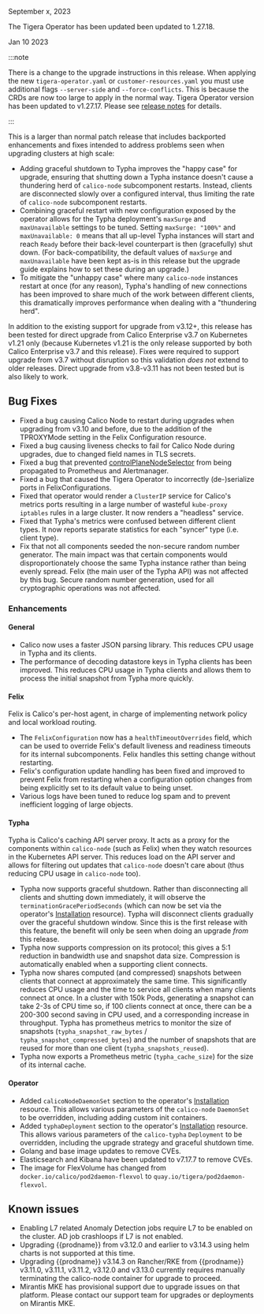 September x, 2023

The Tigera Operator has been updated been updated to 1.27.18.

Jan 10 2023

:::note

There is a change to the upgrade instructions in this release. When applying the new `tigera-operator.yaml`
or `customer-resources.yaml` you must use additional flags `--server-side` and `--force-conflicts`. This is because
the CRDs are now too large to apply in the normal way.
Tigera Operator version has been updated to v1.27.17. Please see [release notes](https://github.com/tigera/operator/releases/tag/v1.27.17) for details.

:::

This is a larger than normal patch release that includes backported enhancements and fixes intended to address problems seen
when upgrading clusters at high scale:

- Adding graceful shutdown to Typha improves the "happy case" for upgrade, ensuring that shutting down a Typha instance
  doesn't cause a thundering herd of `calico-node` subcomponent restarts. Instead, clients are disconnected slowly over a
  configured interval, thus limiting the rate of `calico-node` subcomponent restarts.
- Combining graceful restart with new configuration exposed by the operator allows for the Typha deployment's `maxSurge`
  and `maxUnavailable` settings to be tuned. Setting `maxSurge: "100%"` and `maxUnavailable: 0` means that all up-level
  Typha instances will start and reach `Ready` before their back-level counterpart is then (gracefully) shut down.
  (For back-compatibility, the default values of `maxSurge` and `maxUnavailable` have been kept as-is in this release
  but the upgrade guide explains how to set these during an upgrade.)
- To mitigate the "unhappy case" where many `calico-node` instances restart at once (for any reason), Typha's handling
  of new connections has been improved to share much of the work between different clients, this dramatically improves
  performance when dealing with a "thundering herd".

In addition to the existing support for upgrade from v3.12+, this release has been tested for direct upgrade from
Calico Enterprise v3.7 on Kubernetes v1.21 only (because Kubernetes v1.21 is the only release supported by both
Calico Enterprise v3.7 and this release). Fixes were required to support upgrade from v3.7 without disruption
so this validation _does not_ extend to older releases. Direct upgrade from v3.8-v3.11 has not been tested but
is also likely to work.

## Bug Fixes

- Fixed a bug causing Calico Node to restart during upgrades when upgrading from v3.10 and before, due to the
  addition of the TPROXYMode setting in the Felix Configuration resource.
- Fixed a bug causing liveness checks to fail for Calico Node during upgrades, due to changed field names in TLS secrets.
- Fixed a bug that prevented [controlPlaneNodeSelector](../../reference/installation/api.mdx#operator.tigera.io/v1.InstallationSpec)
  from being propagated to Prometheus and Alertmanager.
- Fixed a bug that caused the Tigera Operator to incorrectly (de-)serialize ports in FelixConfigurations.
- Fixed that operator would render a `ClusterIP` service for Calico's metrics ports resulting in a large number of
  wasteful `kube-proxy` `iptables` rules in a large cluster. It now renders a "headless" service.
- Fixed that Typha's metrics were confused between different client types. It now reports separate statistics for
  each "syncer" type (i.e. client type).
- Fix that not all components seeded the non-secure random number generator. The main impact was that certain
  components would disproportionately choose the same Typha instance rather than being evenly spread. Felix
  (the main user of the Typha API) was not affected by this bug. Secure random number generation, used for all
  cryptographic operations was not affected.

### Enhancements

#### General

- Calico now uses a faster JSON parsing library. This reduces CPU usage in Typha and its clients.
- The performance of decoding datastore keys in Typha clients has been improved. This reduces CPU usage in
  Typha clients and allows them to process the initial snapshot from Typha more quickly.

#### Felix

Felix is Calico's per-host agent, in charge of implementing network policy and local workload routing.

- The `FelixConfiguration` now has a `healthTimeoutOverrides` field, which can be used to override Felix's default
  liveness and readiness timeouts for its internal subcomponents. Felix handles this setting change without restarting.
- Felix's configuration update handling has been fixed and improved to prevent Felix from restarting when a configuration
  option changes from being explicitly set to its default value to being unset.
- Various logs have been tuned to reduce log spam and to prevent inefficient logging of large objects.

#### Typha

Typha is Calico's caching API server proxy. It acts as a proxy for the components within `calico-node` (such as
Felix) when they watch resources in the Kubernetes API server. This reduces load on the API server and allows for
filtering out updates that `calico-node` doesn't care about (thus reducing CPU usage in `calico-node` too).

- Typha now supports graceful shutdown. Rather than disconnecting all clients and
  shutting down immediately, it will observe the `terminationGracePeriodSeconds` (which can now be set via the
  operator's [Installation](../../reference/installation/api.mdx#operator.tigera.io/v1.InstallationSpec)
  resource). Typha will disconnect clients gradually over the graceful shutdown window. Since this is the first
  release with this feature, the benefit will only be seen when doing an upgrade _from_ this release.
- Typha now supports compression on its protocol; this gives a 5:1 reduction in bandwidth use and snapshot data size.
  Compression is automatically enabled when a supporting client connects.
- Typha now shares computed (and compressed) snapshots between clients that connect at approximately the same time.
  This significantly reduces CPU usage and the time to service all clients when many clients connect at once. In a
  cluster with 150k Pods, generating a snapshot can take 2-3s of CPU time so, if 100 clients connect at once, there
  can be a 200-300 second saving in CPU used, and a corresponding increase in throughput. Typha has prometheus metrics to
  monitor the size of snapshots (`typha_snapshot_raw_bytes` / `typha_snapshot_compressed_bytes`) and the number of
  snapshots that are reused for more than one client (`typha_snapshots_reused`).
- Typha now exports a Prometheus metric (`typha_cache_size`) for the size of its internal cache.

#### Operator

- Added `calicoNodeDaemonSet` section to the operator's [Installation](../../reference/installation/api.mdx#operator.tigera.io/v1.InstallationSpec)
  resource. This allows various parameters of the `calico-node` `DaemonSet` to be overridden, including adding custom init containers.
- Added `typhaDeployment` section to the operator's [Installation](../../reference/installation/api.mdx#operator.tigera.io/v1.InstallationSpec)
  resource. This allows various parameters of the `calico-typha` `Deployment` to be overridden, including the upgrade strategy and
  graceful shutdown time.
- Golang and base image updates to remove CVEs.
- Elasticsearch and Kibana have been updated to v7.17.7 to remove CVEs.
- The image for FlexVolume has changed from `docker.io/calico/pod2daemon-flexvol` to `quay.io/tigera/pod2daemon-flexvol`.

## Known issues

- Enabling L7 related Anomaly Detection jobs require L7 to be enabled on the cluster. AD job crashloops if L7 is not enabled.
- Upgrading {{prodname}} from v3.12.0 and earlier to v3.14.3 using helm charts is not supported at this time.
- Upgrading {{prodname}} v3.14.3 on Rancher/RKE from {{prodname}} v3.11.0, v3.11.1, v3.11.2, v3.12.0 and v3.13.0 currently requires manually terminating the calico-node container for upgrade to proceed.
- Mirantis MKE has provisional support due to upgrade issues on that platform. Please contact our support team for upgrades or deployments on Mirantis MKE.

